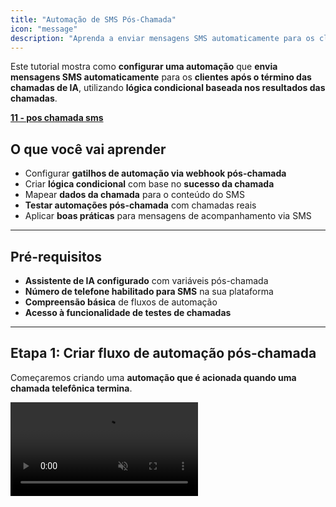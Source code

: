 ```yaml
---
title: "Automação de SMS Pós-Chamada"
icon: "message"
description: "Aprenda a enviar mensagens SMS automaticamente para os clientes após o término das chamadas de IA "
---
```


Este tutorial mostra como **configurar uma automação** que **envia mensagens SMS automaticamente** para os **clientes após o término das chamadas de IA**, utilizando **lógica condicional baseada nos resultados das chamadas**.

**<u>11 - pos chamada sms</u>**

## O que você vai aprender

- Configurar **gatilhos de automação via webhook pós-chamada**
- Criar **lógica condicional** com base no **sucesso da chamada**
- Mapear **dados da chamada** para o conteúdo do SMS
- **Testar automações pós-chamada** com chamadas reais
- Aplicar **boas práticas** para mensagens de acompanhamento via SMS

---

## Pré-requisitos

- **Assistente de IA configurado** com variáveis pós-chamada
- **Número de telefone habilitado para SMS** na sua plataforma
- **Compreensão básica** de fluxos de automação
- **Acesso à funcionalidade de testes de chamadas**

---

## Etapa 1: Criar fluxo de automação pós-chamada

Começaremos criando uma **automação que é acionada quando uma chamada telefônica termina**.

<video autoPlay muted loop playsinline src="/resources/tutorials/post-call-sms/01-create-new-flow.mp4" />

1. Navegue até **Automation Platform**
2. Crie um **novo fluxo do zero**
3. Na seção de gatilhos (**Triggers**), pesquise pela sua **plataforma de chamadas**
4. Selecione o gatilho **Phone Call Ended**

Esse gatilho é acionado sempre que **qualquer chamada para o assistente selecionado for concluída**.

## Etapa 2: Configurar o assistente e o webhook

<video autoPlay muted loop playsinline src="/resources/tutorials/post-call-sms/03-select-assistant.mp4" />

1. **Selecione o assistente que você deseja automatizar:**
   - Cada assistente pode ter **apenas uma automação** com o gatilho **Phone Call Ended**
   - Todas as chamadas para esse assistente **passarão por essa automação**
2. Clique em **Test Trigger** para gerar o **webhook**
   - Isso cria uma **URL de webhook em segundo plano**, que é **salva automaticamente nas configurações do assistente**

## Etapa 3: Verificar configuração do webhook

<video autoPlay muted loop playsinline src="/resources/tutorials/post-call-sms/05-check-assistant-webhook.mp4" />

1. Abra uma **nova aba** e acesse o seu **assistente**
2. Vá até a **terceira guia: Post-call Actions**
3. Verifique se a **URL do webhook** foi adicionada automaticamente

<Frame>
  ![Webhook configuration settings](/06-webhook-settings.avif)
</Frame>

4. Revise as configurações do webhook:
   - **Enabled:** o webhook será acionado após as chamadas
   - **Completed calls only:** apenas chamadas bem-sucedidas acionam a automação
   - **All calls:** altere para **No** se quiser incluir **todas as chamadas (incluindo as que falharam)**

<Frame>
  ![Post-call variables configuration](/post-call-variables.avif)
</Frame>

5. Revise as variáveis pós-chamada:
   - **status:** valor **booleano (true/false)** que indica se o **objetivo da chamada foi alcançado**
   - **summary:** **resumo em texto** da conversa da chamada

   Essas variáveis são **extraídas pela IA após cada chamada**

## Etapa 4: Gerar dados de chamada de teste

Para **configurar corretamente a automação**, precisamos de **dados reais de chamada**.\
Faremos uma **chamada de teste** para **gerar as variáveis pós-chamada**.

<Frame>
  ![Setting test values for call variables](/08-set-test-values.avif)
</Frame>

1. Defina **valores reais** nas variáveis de chamada do seu assistente:
   - Insira seu **nome** e **e-mail** para gerar dados de teste realistas
   - Esses serão os **valores padrão** usados ao testar diretamente pelo assistente

<video autoPlay muted loop playsinline src="/resources/tutorials/post-call-sms/09-make-test-call.mp4" />

2. Faça uma **chamada de teste** para gerar os dados do webhook:
   - Clique em **Speak to Assistant → Phone Call**
   - **Atenda** quando seu assistente ligar para você
   - **Responda positivamente** para garantir que a variável **status** seja definida como **true**
   - **Conclua o objetivo da chamada** durante a conversa
   - **Encerre a chamada naturalmente**

<Note>
  Em uma situação real, o **assistente usará os dados atribuídos ao lead**.\
  Para testes, ele utiliza os **valores padrão** que você acabou de definir.
</Note>

<video autoPlay muted loop playsinline src="/resources/tutorials/post-call-sms/10-check-call-results.mp4" />

3. Verifique os resultados da chamada e a extração das variáveis:
   - Vá até a sua **lista de chamadas** e encontre a **chamada mais recente**
   - Clique na chamada para **visualizar os detalhes**
   - Confirme que a variável **status** está definida como **true** (objetivo da chamada alcançado)
   - Revise o **resumo extraído**, que contém o **resumo da chamada gerado pela IA**

   Essas variáveis são extraídas após cada chamada com base em:
   - **Transcrição da chamada**
   - **Descrições das variáveis**
   - **Tipos de variáveis** (Boolean para _status_)
   - **Contexto do prompt do sistema**

<Note>
  As **variáveis após a chamada** estão sendo **extraídas**.\
  Você pode **atualizar a página após cerca de um minuto** e então verá as **variáveis extraídas**.
</Note>

## Etapa 5: Configurar a automação com os dados da chamada

<video autoPlay muted loop playsinline src="/resources/tutorials/post-call-sms/11-received-call-data.mp4" />

1. Retorne à aba da sua **automação**
2. Verifique se você **recebeu os dados da chamada** a partir do **gatilho de teste**
   - Você deve ver os **dados do webhook**, pois clicou em **Test Trigger** e, em seguida, **realizou a chamada**.\
     A automação **recebeu a solicitação após o término da chamada**, quando as **variáveis foram extraídas**.
3. Método alternativo — reenviar dados do webhook de chamadas existentes:

<video autoPlay muted loop playsinline src="/resources/tutorials/post-call-sms/12-resend-webhook.mp4" />

- Se você precisar testar com **dados de chamadas diferentes**, pode **reutilizar qualquer chamada existente**:
  - Clique em **Test Trigger** novamente na sua automação
  - Vá até uma **chamada concluída** na sua plataforma
  - Clique em **Resend Webhook** para enviar os **dados dessa chamada** para a automação
  - Retorne à aba da **automação** para visualizar os **dados atualizados**

### **Adicionando novas variáveis pós-chamada**

<Note>
  Se você precisar **adicionar uma nova variável pós-chamada** depois de criar a automação, siga este processo para **atualizar sua automação com os novos dados da variável**.
</Note>

<video autoPlay muted loop playsinline src="/resources/tutorials/post-call-sms/add-variable.mp4" />

1. **Defina a nova variável no seu assistente:**
   - Vá para as configurações do **assistente** → guia **Post-call Actions**
   - Adicione a **nova variável pós-chamada** (nome, tipo, descrição)
   - **Salve** o assistente

   **Atualize a automação com os novos dados da variável:**
   - Retorne à sua **automação**
   - Clique em **Test Trigger** para preparar a captura dos novos dados de webhook
   - **Reavalie** uma chamada existente

<video autoPlay muted loop playsinline src="/resources/tutorials/post-call-sms/re-evaluate.mp4" />

- Vá até **qualquer chamada concluída** para este assistente
- Clique em **Re-evaluate** para extrair a nova variável dessa chamada
- Aguarde o **processamento** ser concluído

**Envie os dados atualizados para a automação:**

- Clique em **Resend Webhook** na mesma chamada
- Retorne à aba da **automação**
- Verifique se a **nova variável** agora está disponível nos dados da automação

<Tip>
  Esse recurso de **reenviar webhook** é útil para **testar diferentes cenários** sem precisar **fazer novas chamadas todas as vezes**.
</Tip>

## Etapa 6: Adicionar lógica condicional para SMS baseado em objetivo

Queremos **enviar o SMS apenas quando o objetivo da chamada for alcançado**, portanto, precisamos adicionar um **branch de decisão** na automação.

<video autoPlay muted loop playsinline src="/resources/tutorials/post-call-sms/13-add-branch.mp4" />

1. Clique no ícone **“+”** para adicionar uma nova etapa
2. Pesquise por **Branch** nas opções de **Control Flow**
3. Selecione o componente **Branch**

<video autoPlay muted loop playsinline src="/resources/tutorials/post-call-sms/14-configure-branch-condition.mp4" />

4. Configure a condição do branch:
   - Uma **barra lateral** será exibida para configurar a condição
   - Pesquise pela variável **status** nos dados da chamada
   - Selecione a variável **status**
   - Escolha **Boolean is true** como tipo de condição
   - Isso criará dois caminhos: **True (à esquerda)** e **False (à direita)**

<Note>
  A variável **status** é do tipo **Boolean (true/false)**.\
  Após cada chamada, essa variável será **extraída automaticamente** e terá o valor **true** se o **objetivo da chamada foi alcançado**, caso contrário será **false**.\
  O branch executará o caminho **“True”** quando o objetivo for alcançado e o caminho **“False”** quando não for.
</Note>

**Compreendendo a lógica:**

- **Caminho True (esquerda):** ações para chamadas bem-sucedidas (objetivo alcançado)
- **Caminho False (direita):** ações para chamadas sem sucesso (objetivo não alcançado)

## Etapa 7: Configurar ação de SMS para chamadas bem-sucedidas

Agora vamos adicionar a **ação de envio de SMS** que será acionada quando o **objetivo da chamada for alcançado**.

<video autoPlay muted loop playsinline src="/resources/tutorials/post-call-sms/15-add-sms-action.mp4" />

1. No ramo **“True”** (chamadas bem-sucedidas), clique no ícone **“+”**
2. Pesquise pela sua **plataforma de chamadas**
3. Selecione **Send SMS to Customer**

<video autoPlay muted loop playsinline src="/resources/tutorials/post-call-sms/16-select-phone-number.mp4" />

4. Selecione um **número habilitado para SMS** na sua plataforma:
   - Escolha um **número existente** que você já tenha configurado na plataforma
   - Esse número será o **remetente das suas mensagens SMS**
   - Certifique-se de que o **número possui capacidade de envio de SMS habilitada**

## Etapa 8: Mapear o conteúdo e o destinatário do SMS

Agora vamos configurar **quem receberá o SMS** e **qual mensagem será enviada**.

<video autoPlay muted loop playsinline src="/resources/tutorials/post-call-sms/17-map-customer-phone.mp4" />

1. **Configure o destinatário do SMS:**
   - Clique no campo **"Customer Phone"**
   - Uma barra lateral será aberta exibindo os dados disponíveis da chamada
   - Pesquise pela variável que contém o número de telefone
   - Selecione o número de telefone dos dados da chamada
   - Clique em **"Insert"** para mapear o campo

<video autoPlay muted loop playsinline src="/resources/tutorials/post-call-sms/18-configure-sms-content.mp4" />

2. **Configure o conteúdo da mensagem SMS:**
   - Vá até o campo de mensagem de texto
   - Use a variável **summary** para personalizar o conteúdo
   - A variável **summary** é o dado pós-chamada que contém o resumo gerado pela IA
   - Você pode escrever um texto personalizado junto com o resumo dinâmico
   - Exemplo: `"Obrigado pelo seu tempo! Aqui está um resumo da nossa ligação: summary"`

<Note>
  - A variável **summary** é preenchida automaticamente após cada chamada com base na conversa e será única para cada interação com o cliente
</Note>

<video autoPlay muted loop playsinline src="/resources/tutorials/post-call-sms/19-test-sms-action.mp4" />

3. **Teste a ação de SMS:**
   - Clique em **"Test Step"** para enviar um SMS de teste usando os dados da chamada
   - Verifique o sucesso do envio nos resultados do teste
   - Confira no seu celular se o SMS foi recebido
   - Confirme se o conteúdo da mensagem inclui o resumo da chamada

## Etapa 9: Números de telefone dos EUA – Integração com Twilio

<Note>
  Importante para números de telefone dos EUA: se suas mensagens SMS precisarem ser enviadas para números dos Estados Unidos, será necessário usar o **Twilio** em vez do recurso de SMS da plataforma de chamadas da IA. Isso exige a **verificação A2P** para estar em conformidade com as regulamentações dos EUA.
</Note>

### **Configurando o Twilio para SMS nos EUA**

Se você precisar enviar SMS para números dos Estados Unidos, siga estas etapas:

- Adquira um número de telefone no **Twilio** com capacidade para SMS
- Conclua o processo de **verificação A2P** na sua conta Twilio
- Substitua a ação de SMS na sua automação:

<video autoPlay muted loop playsinline src="/resources/tutorials/post-call-sms/search-twilio.mp4" />

- Pesquise por **"Twilio"** na busca de ações
- Selecione **"Send SMS"** nas opções do Twilio

<video autoPlay muted loop playsinline src="/resources/tutorials/post-call-sms/twilio-new-connection.mp4" />

- Crie uma nova conexão quando for solicitado
- Preencha o **Account SID** e o **Auth Token** disponíveis no seu painel do Twilio
- Salve a conexão

**Configure o SMS do Twilio:**

- Selecione o seu número de telefone do **Twilio**
- Mapeie o número de telefone do cliente (mesmo processo descrito acima)
- Configure o corpo da mensagem (mesmo processo usado na nossa plataforma)
- Teste a etapa para verificar a entrega

<Warning>
  As regulamentações de SMS dos EUA exigem a **verificação A2P** para o envio de mensagens comerciais. O uso de números não verificados pode resultar no **bloqueio das mensagens** ou **suspensão da conta**.
</Warning>

## Etapa 10: Publicar e ativar a automação

<Frame>
  ![Publishing the automation](/resources/tutorials/post-call-sms/20-publish-automation.png)
</Frame>

1. **Publicar e ativar a automação:**
   - Clique em **"Publish"** para ativar sua automação
   - Sua automação de SMS pós-chamada está ativa e pronta

   **O que acontece agora:**
   - Após cada chamada com o assistente selecionado
   - Se o objetivo foi alcançado (**status = true**)
   - O cliente receberá automaticamente um SMS com o resumo da chamada

   **Monitore o desempenho da automação:**
   - Clique em **"Runs"** para ver o histórico de execuções
   - Verifique a entrega de SMS para chamadas bem-sucedidas
   - Acompanhe execuções com falha
   - Rastreie quais chamadas dispararam SMS e quais não

<Tip>
  - A partir de agora, após cada chamada com o objetivo alcançado, o cliente receberá um **SMS automaticamente**.
  - Isso melhora a **consistência no acompanhamento** e aumenta o **engajamento do cliente**.
</Tip>

### Rastreamento de Entrega de SMS

**Monitore a eficácia da sua automação de SMS:**

- **Taxas de entrega:** acompanhe o sucesso do envio dos SMS
- **Taxas de resposta:** monitore o engajamento dos clientes
- **Gerenciamento de opt-out:** respeite as preferências dos clientes

### **Melhores Práticas**

### **Conteúdo da Mensagem**

- Mantenha as mensagens curtas e de valor
- Personalize com dados da chamada quando relevante
- Inclua próximos passos claros ou informações de contato

### Considerações de Tempo

- Envie imediatamente após chamadas bem-sucedidas para melhor engajamento
- Considere os fusos horários da sua base de clientes
- Evite mensagens tarde da noite, a menos que seja apropriado para o seu negócio

### Resolução de Problemas

### Problemas Comuns

**SMS não está sendo enviado:**

- Verifique se o número possui capacidade para SMS
- Confirme se o número do cliente está no formato correto (**\+1234567890**)
- Certifique-se de que a ação de SMS está no ramo correto da automação

**Automação não está disparando:**

- Verifique se o **webhook** está habilitado nas configurações do assistente
- Confirme que a automação está **publicada e ativa**
- Certifique-se de que as chamadas estão sendo concluídas com sucesso

**Conteúdo incorreto da mensagem:**

- Verifique o mapeamento das variáveis no conteúdo do SMS
- Confirme que as variáveis pós-chamada estão sendo extraídas corretamente
- Teste com diferentes cenários de chamada

### Próximos Passos

Quando sua automação básica de SMS estiver funcionando:

- Adicione automação de **e-mail** para acompanhamento adicional
- Crie mensagens diferentes para resultados distintos de chamadas
- Integre com sistemas **CRM** para registrar comunicações
- Configure **análises avançadas** para acompanhar o engajamento
- Faça **testes A/B** com diferentes modelos de mensagens para resultados otimizados

Seus clientes agora receberão **mensagens SMS personalizadas** após chamadas bem-sucedidas, aumentando o **engajamento** e garantindo **consistência no acompanhamento**!